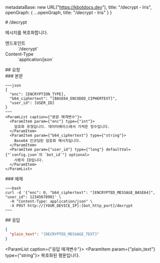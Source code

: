 
  metadataBase: new URL("https://kbotdocs.dev"),
  title: "/decrypt - Iris",
  openGraph: {
    ...openGraph,
    title: "/decrypt - Iris"
  }
}

<Section>
  # /decrypt

  메시지를 복호화합니다.

  <Dl>
    <Dt>엔드포인트</Dt>
    <Dd>
      <Endpoint method={"POST"}>`/decrypt`</Endpoint>
    </Dd>
    <Dt>Content-Type</Dt>
    <Dd>
      `application/json`
    </Dd>
  </Dl>
</Section>
<Section>
  ## 요청

  <Section>
    ### 본문

    ~~~json
    {
      "enc": [ENCRYPTION_TYPE],
      "b64_ciphertext": "[BASE64_ENCODED_CIPHERTEXT]",
      "user_id": [USER_ID]
    }
    ~~~
    <ParamList caption={"본문 매개변수"}>
      <ParamItem param={"enc"} type={"int"}>
        암호화 유형입니다. 데이터베이스에서 가져온 정수입니다.
      </ParamItem>
      <ParamItem param={"b64_ciphertext"} type={"string"}>
        Base64 인코딩된 암호화 메시지입니다.
      </ParamItem>
      <ParamItem param={"user_id"} type={"long"} defaultVal={"`config.json`의 `bot_id`"} optional>
        사용자 ID입니다.
      </ParamItem>
    </ParamList>
  </Section>
  <Section>
    ### 예제

    ~~~bash
    curl -d '{"enc": 0, "b64_ciphertext": "[ENCRYPTED_MESSAGE_BASE64]", "user_id": 1234567890}' \
      -H "Content-Type: application/json" \
      -X POST http://[YOUR_DEVICE_IP]:[bot_http_port]/decrypt
    ~~~
  </Section>
</Section>
<Section>
  ## 응답

  ~~~json
  {
    "plain_text": "[DECRYPTED_MESSAGE_TEXT]"
  }
  ~~~

  <ParamList caption={"응답 매개변수"}>
    <ParamItem param={"plain_text"} type={"string"}>
      복호화된 평문입니다.
    </ParamItem>
  </ParamList>
</Section>